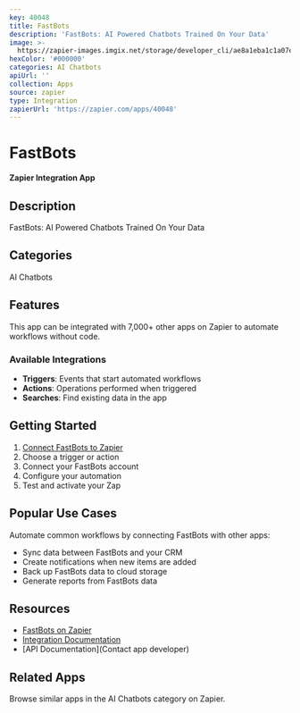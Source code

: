 ```yaml
---
key: 40048
title: FastBots
description: 'FastBots: AI Powered Chatbots Trained On Your Data'
image: >-
  https://zapier-images.imgix.net/storage/developer_cli/ae8a1eba1c1a07e5b89bfb3cd9af28b6.png?auto=format%2Ccompress&ixlib=python-3.0.0&q=50
hexColor: '#000000'
categories: AI Chatbots
apiUrl: ''
collection: Apps
source: zapier
type: Integration
zapierUrl: 'https://zapier.com/apps/40048'
---
```

# FastBots

**Zapier Integration App**

## Description

FastBots: AI Powered Chatbots Trained On Your Data

## Categories

AI Chatbots

## Features

This app can be integrated with 7,000+ other apps on Zapier to automate workflows without code.

### Available Integrations

- **Triggers**: Events that start automated workflows
- **Actions**: Operations performed when triggered
- **Searches**: Find existing data in the app

## Getting Started

1. [Connect FastBots to Zapier](https://zapier.com/apps/40048)
2. Choose a trigger or action
3. Connect your FastBots account
4. Configure your automation
5. Test and activate your Zap

## Popular Use Cases

Automate common workflows by connecting FastBots with other apps:

- Sync data between FastBots and your CRM
- Create notifications when new items are added
- Back up FastBots data to cloud storage
- Generate reports from FastBots data

## Resources

- [FastBots on Zapier](https://zapier.com/apps/40048)
- [Integration Documentation](https://zapier.com/apps/40048/integrations)
- [API Documentation](Contact app developer)

## Related Apps

Browse similar apps in the AI Chatbots category on Zapier.
